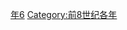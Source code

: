 {{Catnav|頁面分類|历史|歷史時代|年|前8世纪各年}}

{{catmore}}

[[Category:前760年代|年6]]
[[Category:前8世纪各年|Category:前8世纪各年]]